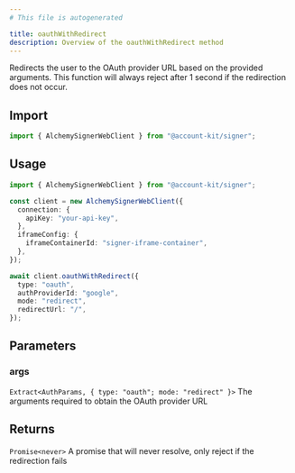 ```yaml
---
# This file is autogenerated

title: oauthWithRedirect
description: Overview of the oauthWithRedirect method
---
```



Redirects the user to the OAuth provider URL based on the provided arguments. This function will always reject after 1 second if the redirection does not occur.

## Import

```ts
import { AlchemySignerWebClient } from "@account-kit/signer";
```

## Usage

```ts
import { AlchemySignerWebClient } from "@account-kit/signer";

const client = new AlchemySignerWebClient({
  connection: {
    apiKey: "your-api-key",
  },
  iframeConfig: {
    iframeContainerId: "signer-iframe-container",
  },
});

await client.oauthWithRedirect({
  type: "oauth",
  authProviderId: "google",
  mode: "redirect",
  redirectUrl: "/",
});
```

## Parameters

### args

`Extract<AuthParams, { type: "oauth"; mode: "redirect" }>`
The arguments required to obtain the OAuth provider URL

## Returns

`Promise<never>`
A promise that will never resolve, only reject if the redirection fails
